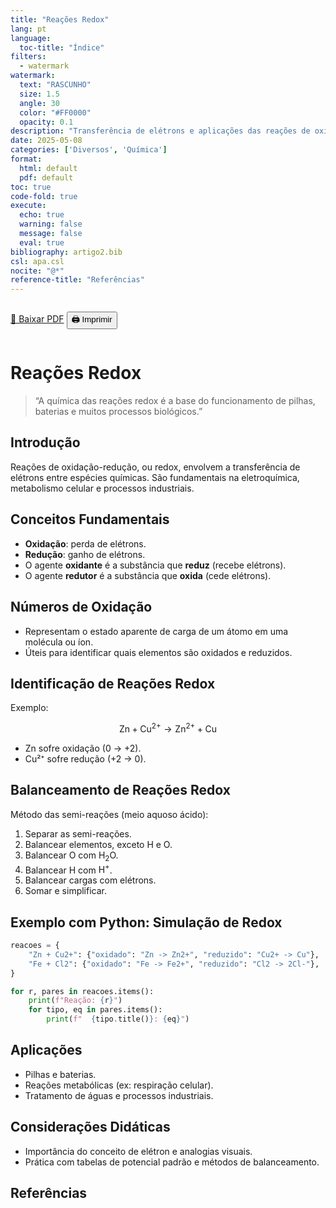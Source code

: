 ```yaml
---
title: "Reações Redox"
lang: pt
language:
  toc-title: "Índice"
filters:
  - watermark
watermark:
  text: "RASCUNHO"
  size: 1.5
  angle: 30
  color: "#FF0000"
  opacity: 0.1
description: "Transferência de elétrons e aplicações das reações de oxidação-redução."
date: 2025-05-08
categories: ['Diversos', 'Química']
format:
  html: default
  pdf: default
toc: true
code-fold: true
execute:
  echo: true
  warning: false
  message: false
  eval: true
bibliography: artigo2.bib
csl: apa.csl
nocite: "@*"
reference-title: "Referências"
---
```


::: {.content-visible when-format="html"}
<div style="display: flex; gap: 1rem; margin-bottom: 1rem;">
  <a href="./index.pdf" target="_blank" class="btn btn-primary">📄 Baixar PDF</a>
  <button onclick="window.print()" class="btn btn-outline-secondary">🖨️ Imprimir</button>
</div>
:::

<div style="margin-top: 2rem;"></div>

# Reações Redox

> "A química das reações redox é a base do funcionamento de pilhas, baterias e muitos processos biológicos."

## Introdução

Reações de oxidação-redução, ou redox, envolvem a transferência de elétrons entre espécies químicas. São fundamentais na eletroquímica, metabolismo celular e processos industriais.

## Conceitos Fundamentais

- **Oxidação**: perda de elétrons.
- **Redução**: ganho de elétrons.
- O agente **oxidante** é a substância que **reduz** (recebe elétrons).
- O agente **redutor** é a substância que **oxida** (cede elétrons).

## Números de Oxidação

- Representam o estado aparente de carga de um átomo em uma molécula ou íon.
- Úteis para identificar quais elementos são oxidados e reduzidos.

## Identificação de Reações Redox

Exemplo:

$$ \mathrm{Zn + Cu^{2+} 
\rightarrow Zn^{2+} + Cu} $$

- Zn sofre oxidação (0 → +2).
- Cu²⁺ sofre redução (+2 → 0).

## Balanceamento de Reações Redox

Método das semi-reações (meio aquoso ácido):

1. Separar as semi-reações.
2. Balancear elementos, exceto H e O.
3. Balancear O com $\mathrm{H_2O}$.
4. Balancear H com $\mathrm{H^+}$.
5. Balancear cargas com elétrons.
6. Somar e simplificar.

## Exemplo com Python: Simulação de Redox

```python
reacoes = {
    "Zn + Cu2+": {"oxidado": "Zn -> Zn2+", "reduzido": "Cu2+ -> Cu"},
    "Fe + Cl2": {"oxidado": "Fe -> Fe2+", "reduzido": "Cl2 -> 2Cl-"},
}

for r, pares in reacoes.items():
    print(f"Reação: {r}")
    for tipo, eq in pares.items():
        print(f"  {tipo.title()}: {eq}")
```

## Aplicações

- Pilhas e baterias.
- Reações metabólicas (ex: respiração celular).
- Tratamento de águas e processos industriais.

## Considerações Didáticas

- Importância do conceito de elétron e analogias visuais.
- Prática com tabelas de potencial padrão e métodos de balanceamento.

## Referências